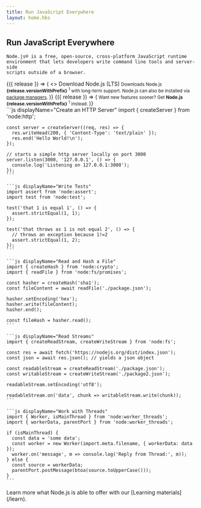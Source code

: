 ```yaml
---
title: Run JavaScript Everywhere
layout: home.hbs
---
```


<section>
  <WithBadge section="index" />

  <div>
    <h1 className="special">Run JavaScript Everywhere</h1>

    Node.js® is a free, open-source, cross-platform JavaScript runtime
    environment that lets developers write command line tools and server-side
    scripts outside of a browser.

  </div>

  <div>
    <WithNodeRelease status={['Active LTS', 'Maintenance LTS']}>
      {({ release }) => (
        <>
          <DownloadButton release={release}>Download Node.js (LTS)</DownloadButton>
          <small>
            Downloads Node.js <b>{release.versionWithPrefix}</b>
            <sup title="Downloads Node.js binary for your current platform">1</sup> with long-term support.
            Node.js can also be installed via <a href="/download/package-manager">package managers</a>.
          </small>
        </>
      )}
    </WithNodeRelease>
    <WithNodeRelease status="Current">
      {({ release }) => (
        <small>
          Want new features sooner?
          Get <b>Node.js <DownloadLink release={release}>{release.versionWithPrefix}</DownloadLink></b>
          <sup title="Downloads Node.js binary for your current platform">1</sup> instead.
        </small>
      )}
    </WithNodeRelease>
  </div>
</section>

<section>
  <div>
    ```js displayName="Create an HTTP Server"
    import { createServer } from 'node:http';

    const server = createServer((req, res) => {
      res.writeHead(200, { 'Content-Type': 'text/plain' });
      res.end('Hello World!\n');
    });

    // starts a simple http server locally on port 3000
    server.listen(3000, '127.0.0.1', () => {
      console.log('Listening on 127.0.0.1:3000');
    });
    ```

    ```js displayName="Write Tests"
    import assert from 'node:assert';
    import test from 'node:test';

    test('that 1 is equal 1', () => {
      assert.strictEqual(1, 1);
    });

    test('that throws as 1 is not equal 2', () => {
      // throws an exception because 1!=2
      assert.strictEqual(1, 2);
    });
    ```

    ```js displayName="Read and Hash a File"
    import { createHash } from 'node:crypto';
    import { readFile } from 'node:fs/promises';

    const hasher = createHash('sha1');
    const fileContent = await readFile('./package.json');

    hasher.setEncoding('hex');
    hasher.write(fileContent);
    hasher.end();

    const fileHash = hasher.read();
    ```

    ```js displayName="Read Streams"
    import { createReadStream, createWriteStream } from 'node:fs';

    const res = await fetch('https://nodejs.org/dist/index.json');
    const json = await res.json(); // yields a json object

    const readableStream = createReadStream('./package.json');
    const writableStream = createWriteStream('./package2.json');

    readableStream.setEncoding('utf8');

    readableStream.on('data', chunk => writableStream.write(chunk));
    ```

    ```js displayName="Work with Threads"
    import { Worker, isMainThread } from 'node:worker_threads';
    import { workerData, parentPort } from 'node:worker_threads';

    if (isMainThread) {
      const data = 'some data';
      const worker = new Worker(import.meta.filename, { workerData: data });
      worker.on('message', m => console.log('Reply from Thread:', m));
    } else {
      const source = workerData;
      parentPort.postMessage(btoa(source.toUpperCase()));
    }
    ```

  </div>
  Learn more what Node.js is able to offer with our [Learning materials](/learn).
</section>

